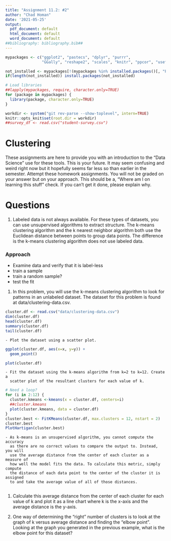 ```yaml
---
title: "Assignment 11.2: #2"
author: "Chad Homan"
date: '2021-05-25'
output:
  pdf_document: default
  html_document: default
  word_document: default
##bibliography: bibliography.bib##
---
```


```r

mypackages <- c("ggplot2", "pastecs", "dplyr", "purrr", 
                "GGally", "reshape2", "scales", "knitr", "ppcor", "useful")

not_installed <- mypackages[!(mypackages %in% installed.packages()[, "Package"])]
if(length(not_installed)) install.packages(not_installed)

# Load libraries
##lapply(mypackages, require, character.only=TRUE)
for (package in mypackages) {
  library(package, character.only=TRUE)
}

workdir <- system("git rev-parse --show-toplevel", intern=TRUE)
knitr::opts_knit$set(root.dir = workdir) 
##survey_df <- read.csv("student-survey.csv")
```

# Clustering

These assignments are here to provide you with an introduction to the “Data 
Science” use for these tools. This is your future. It may seem confusing and 
weird right now but it hopefully seems far less so than earlier in the semester.
Attempt these homework assignments. You will not be graded on your answer but on
your approach. This should be a, “Where am I on learning this stuff” check. If 
you can’t get it done, please explain why.


# Questions

1. Labeled data is not always available. For these types of datasets, you can use unsupervised algorithms to extract structure. The k-means clustering algorithm 
and the k nearest neighbor algorithm both use the Euclidean distance between 
points to group data points. The difference is the k-means clustering algorithm 
does not use labeled data.

### Approach

- Examine data and verify that it is label-less
- train a sample
- train a random sample?
- test the fit


1. In this problem, you will use the k-means clustering algorithm to look for 
patterns in an unlabeled dataset. The dataset for this problem is found at data/clustering-data.csv.

```r
cluster.df <- read.csv("data/clustering-data.csv")
dim(cluster.df)
head(cluster.df)
summary(cluster.df)
tail(cluster.df)
```

    - Plot the dataset using a scatter plot.
```r
ggplot(cluster.df, aes(x=x, y=y)) +
  geom_point()

plot(cluster.df)
```

    - Fit the dataset using the k-means algorithm from k=2 to k=12. Create a 
      scatter plot of the resultant clusters for each value of k.
```r
# Need a loop?
for (i in 2:12) {
  cluster.kmeans <-kmeans(x = cluster.df, centers=i)
  ##cluster.kmeans
  plot(cluster.kmeans, data = cluster.df)
}
cluster.best <- FitKMeans(cluster.df, max.clusters = 12, nstart = 2)
cluster.best
PlotHartigan(cluster.best)
```

    - As k-means is an unsupervised algorithm, you cannot compute the accuracy 
      as there are no correct values to compare the output to. Instead, you will
      use the average distance from the center of each cluster as a measure of 
      how well the model fits the data. To calculate this metric, simply compute
      the distance of each data point to the center of the cluster it is assigned
      to and take the average value of all of those distances.
      
1. Calculate this average distance from the center of each cluster for each value
of k and plot it as a line chart where k is the x-axis and the average distance 
is the y-axis.

1. One way of determining the “right” number of clusters is to look at the graph
of k versus average distance and finding the “elbow point”. Looking at the graph
you generated in the previous example, what is the elbow point for this dataset?

